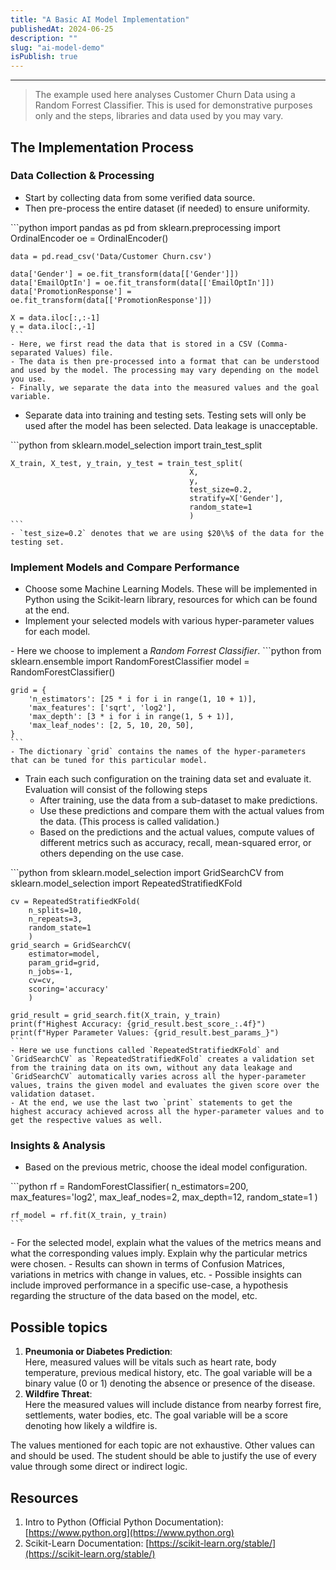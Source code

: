 ```yaml
---
title: "A Basic AI Model Implementation"
publishedAt: 2024-06-25
description: ""
slug: "ai-model-demo"
isPublish: true
---
```



---

> The example used here analyses Customer Churn Data using a Random Forrest Classifier. This is used for demonstrative purposes only and the steps, libraries and data used by you may vary.

## The Implementation Process

### Data Collection & Processing

- Start by collecting data from some verified data source.
- Then pre-process the entire dataset (if needed) to ensure uniformity.

<CallOutForMDX 
    title="Example Code">
    ```python
    import pandas as pd
    from sklearn.preprocessing import OrdinalEncoder 
    oe = OrdinalEncoder()

    data = pd.read_csv('Data/Customer Churn.csv')

    data['Gender'] = oe.fit_transform(data[['Gender']])
    data['EmailOptIn'] = oe.fit_transform(data[['EmailOptIn']])
    data['PromotionResponse'] = oe.fit_transform(data[['PromotionResponse']])

    X = data.iloc[:,:-1]
    y = data.iloc[:,-1]
    ```
    - Here, we first read the data that is stored in a CSV (Comma-separated Values) file. 
    - The data is then pre-processed into a format that can be understood and used by the model. The processing may vary depending on the model you use.
    - Finally, we separate the data into the measured values and the goal variable.
</CallOutForMDX>

- ⁠⁠Separate data into training and testing sets. Testing sets will only be used after the model has been selected. Data leakage is unacceptable.

<CallOutForMDX 
    title="Example Code">
    ```python
    from sklearn.model_selection import train_test_split

    X_train, X_test, y_train, y_test = train_test_split(
                                            X,
                                            y,
                                            test_size=0.2,
                                            stratify=X['Gender'],
                                            random_state=1
                                            )
    ```
    - `test_size=0.2` denotes that we are using $20\%$ of the data for the testing set.
</CallOutForMDX>

### ⁠Implement Models and Compare Performance

- ⁠Choose some Machine Learning Models. These will be implemented in Python using the Scikit-learn library, resources for which can be found at the end.
- ⁠Implement your selected models with various hyper-parameter values for each model.

<CallOutForMDX 
    title="Example Code">
    - Here we choose to implement a *Random Forrest Classifier*.
    ```python
    from sklearn.ensemble import RandomForestClassifier
    model = RandomForestClassifier()

    grid = { 
        'n_estimators': [25 * i for i in range(1, 10 + 1)], 
        'max_features': ['sqrt', 'log2'], 
        'max_depth': [3 * i for i in range(1, 5 + 1)], 
        'max_leaf_nodes': [2, 5, 10, 20, 50], 
    }
    ```
    - The dictionary `grid` contains the names of the hyper-parameters that can be tuned for this particular model.
</CallOutForMDX>

- ⁠Train each such configuration on the training data set and evaluate it. Evaluation will consist of the following steps
    - After training, use the data from a sub-dataset to make predictions.
    - Use these predictions and compare them with the actual values from the data. (This process is called validation.)
    - Based on the predictions and the actual values, compute values of different metrics such as accuracy, recall, mean-squared error, or others depending on the use case.

<CallOutForMDX 
    title="Example Code">
    ```python
    from sklearn.model_selection import GridSearchCV
    from sklearn.model_selection import RepeatedStratifiedKFold

    cv = RepeatedStratifiedKFold(
        n_splits=10,
        n_repeats=3,
        random_state=1
        )
    grid_search = GridSearchCV(
        estimator=model,
        param_grid=grid,
        n_jobs=-1,
        cv=cv,
        scoring='accuracy'
        )

    grid_result = grid_search.fit(X_train, y_train)
    print(f"Highest Accuracy: {grid_result.best_score_:.4f}")
    print(f"Hyper Parameter Values: {grid_result.best_params_}")
    ```
    - Here we use functions called `RepeatedStratifiedKFold` and `GridSearchCV` as `RepeatedStratifiedKFold` creates a validation set from the training data on its own, without any data leakage and `GridSearchCV` automatically varies across all the hyper-parameter values, trains the given model and evaluates the given score over the validation dataset.
    - At the end, we use the last two `print` statements to get the highest accuracy achieved across all the hyper-parameter values and to get the respective values as well.
</CallOutForMDX>

### Insights & Analysis
- Based on the previous metric, choose the ideal model configuration.

<CallOutForMDX 
    title="Example Code">
    ```python
    rf = RandomForestClassifier(
        n_estimators=200,
        max_features='log2',
        max_leaf_nodes=2,
        max_depth=12,
        random_state=1
        )

    rf_model = rf.fit(X_train, y_train)
    ```
</CallOutForMDX>
- ⁠For the selected model, explain what the values of the metrics means and what the corresponding values imply. Explain why the particular metrics were chosen.
    - Results can shown in terms of Confusion Matrices, variations in metrics with change in values, etc.
    - Possible insights can include improved performance in a specific use-case, a hypothesis regarding the structure of the data based on the model, etc.


## Possible topics
1. **⁠Pneumonia or Diabetes Prediction**:  
	Here, measured values will be vitals such as heart rate, body temperature, previous medical history, etc. The goal variable will be a binary value (0 or 1) denoting the absence or presence of the disease.
2. **⁠Wildfire Threat**:  
	Here the measured values will include distance from nearby forrest fire, settlements, water bodies, etc. The goal variable will be a score denoting how likely a wildfire is.

The values mentioned for each topic are not exhaustive. Other values can and should be used. The student should be able to justify the use of every value through some direct or indirect logic.

## Resources

1. ⁠Intro to Python (Official Python Documentation): [https://www.python.org](https://www.python.org)
2. ⁠Scikit-Learn Documentation: [https://scikit-learn.org/stable/](https://scikit-learn.org/stable/)
